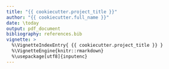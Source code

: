 ```yaml
---
title: "{{ cookiecutter.project_title }}"
author: "{{ cookiecutter.full_name }}"
date: \today
output: pdf_document
bibliography: references.bib
vignette: >
  %\VignetteIndexEntry{ {{ cookiecutter.project_title }} }
  %\VignetteEngine{knitr::rmarkdown}
  %\usepackage[utf8]{inputenc} 
---
```


